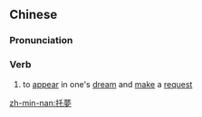 ==Chinese==
{{zh-forms|s=托梦}}

===Pronunciation===
{{zh-pron
|m=tuōmèng
|c=tok3 mung6
|mn=thok-bāng/qz:thuh-bāng
|cat=v
}}

===Verb===
{{zh-verb}}

# to [[appear]] in one's [[dream]] and [[make]] a [[request]]

[[zh-min-nan:托夢]]